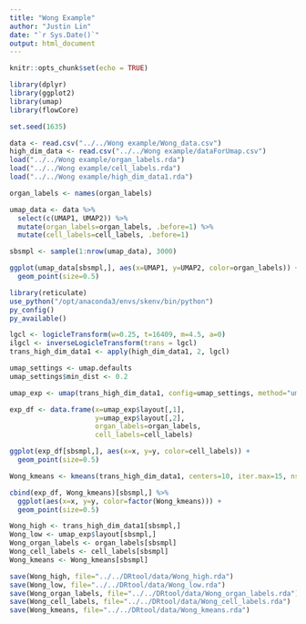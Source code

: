 ```yaml
---
title: "Wong Example"
author: "Justin Lin"
date: "`r Sys.Date()`"
output: html_document
---
```


```r
knitr::opts_chunk$set(echo = TRUE)

library(dplyr)
library(ggplot2)
library(umap)
library(flowCore)

set.seed(1635)
```

```r
data <- read.csv("../../Wong example/Wong_data.csv")
high_dim_data <- read.csv("../../Wong example/dataForUmap.csv")
load("../../Wong example/organ_labels.rda")
load("../../Wong example/cell_labels.rda")
load("../../Wong example/high_dim_data1.rda")

organ_labels <- names(organ_labels)
```

```r
umap_data <- data %>%
  select(c(UMAP1, UMAP2)) %>%
  mutate(organ_labels=organ_labels, .before=1) %>%
  mutate(cell_labels=cell_labels, .before=1)
```

```r
sbsmpl <- sample(1:nrow(umap_data), 3000)

ggplot(umap_data[sbsmpl,], aes(x=UMAP1, y=UMAP2, color=organ_labels)) +
  geom_point(size=0.5)
```

```r
library(reticulate)
use_python("/opt/anaconda3/envs/skenv/bin/python")
py_config()
py_available()
```


```r
lgcl <- logicleTransform(w=0.25, t=16409, m=4.5, a=0)
ilgcl <- inverseLogicleTransform(trans = lgcl)
trans_high_dim_data1 <- apply(high_dim_data1, 2, lgcl)

umap_settings <- umap.defaults
umap_settings$min_dist <- 0.2

umap_exp <- umap(trans_high_dim_data1, config=umap_settings, method="umap-learn")
```

```r
exp_df <- data.frame(x=umap_exp$layout[,1],
                     y=umap_exp$layout[,2],
                     organ_labels=organ_labels,
                     cell_labels=cell_labels)

ggplot(exp_df[sbsmpl,], aes(x=x, y=y, color=cell_labels)) +
  geom_point(size=0.5)
```


```r
Wong_kmeans <- kmeans(trans_high_dim_data1, centers=10, iter.max=15, nstart=20)$cluster

cbind(exp_df, Wong_kmeans)[sbsmpl,] %>%
  ggplot(aes(x=x, y=y, color=factor(Wong_kmeans))) +
  geom_point(size=0.5)
```


```r
Wong_high <- trans_high_dim_data1[sbsmpl,]
Wong_low <- umap_exp$layout[sbsmpl,]
Wong_organ_labels <- organ_labels[sbsmpl]
Wong_cell_labels <- cell_labels[sbsmpl]
Wong_kmeans <- Wong_kmeans[sbsmpl]

save(Wong_high, file="../../DRtool/data/Wong_high.rda")
save(Wong_low, file="../../DRtool/data/Wong_low.rda")
save(Wong_organ_labels, file="../../DRtool/data/Wong_organ_labels.rda")
save(Wong_cell_labels, file="../../DRtool/data/Wong_cell_labels.rda")
save(Wong_kmeans, file="../../DRtool/data/Wong_kmeans.rda")
```

